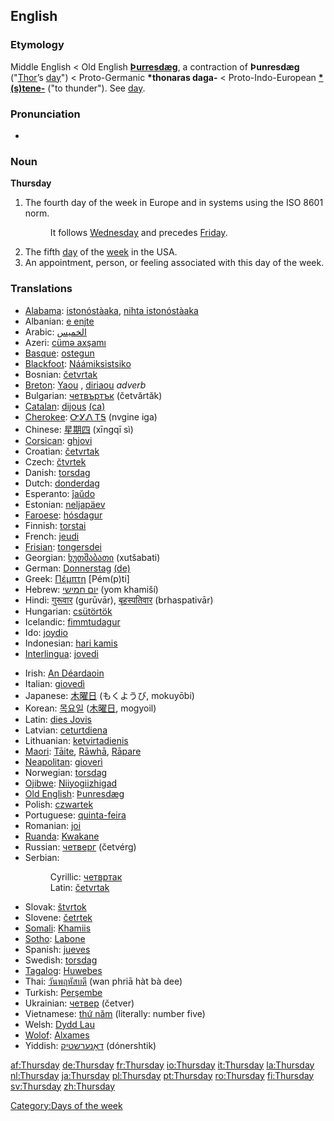 == English ==
=== Etymology ===
Middle English < Old English '''[[Þurresdæg]]''', a contraction of '''Þunresdæg''' ("[[Thor]]’s [[day]]") < Proto-Germanic '''*thonaras daga-''' < Proto-Indo-European '''[[*(s)tene-]]''' ("to thunder"). See [[day]].

===Pronunciation===
*{{audio|en-us-Thursday.ogg|Audio (US)}}

===Noun===
'''Thursday'''
#The fourth day of the week in Europe and in systems using the ISO 8601 norm.
#:It follows [[Wednesday]] and precedes [[Friday]].
#The fifth [[day]] of the [[week]] in the USA.
#An appointment, person, or feeling associated with this day of the week.

===Translations===
{{top}}
*[[Alabama]]: [[istonóstàaka]], [[nihta istonóstàaka]]
*Albanian: [[e enjte]]
*Arabic: [[الخميس]] {{IPAchar|(al-khamíːs)}}
*Azeri: [[cümə axşamı]]
*[[Basque]]: [[ostegun]]
*[[Blackfoot]]: [[Náámiksistsiko]]
*Bosnian: [[četvrtak#Bosnian|četvrtak]] {{m}}
*[[Breton]]: [[Yaou]] {{m}}, [[diriaou]] ''adverb''
*Bulgarian: [[четвъртък]] (četvărtăk) {{m}}
*[[Catalan]]: [[dijous]] {{m}} [[:ca:dijous|(ca)]] 
*[[Cherokee]]: [[ᏅᎩᏁ ᎢᎦ]] (nvgine iga)
*Chinese: [[星期四]] (xīngqī sì)
*[[Corsican]]: [[ghjovi]]
*Croatian: [[četvrtak#Croatian|četvrtak]]
*Czech: [[čtvrtek]] {{m}}
*Danish: [[torsdag]]
*Dutch: [[donderdag]] {{m}}
*Esperanto: [[ĵaŭdo]]
*Estonian: [[neljapäev]]
*[[Faroese]]: [[hósdagur]] {{m}}
*Finnish: [[torstai]]
*French: [[jeudi]] {{m}}
*[[Frisian]]: [[tongersdei]]
*Georgian: [[ხუთშაბათი]] (xutšabati)
*German: [[Donnerstag]] {{m}} [[:de:Donnerstag|(de)]] 
*Greek: [[Πέμπτη]] [Pém(p)ti] {{f}}
*Hebrew: [[יום חמישי]] (yom khamiší)
*Hindi: [[गुरूवार]] (gurūvār), [[बृहस्पतिवार]] (brhaspativār)
*Hungarian: [[csütörtök]]
*Icelandic: [[fimmtudagur]] {{m}}
*Ido: [[joydio]]
*Indonesian: [[hari kamis]]
*[[Interlingua]]: [[jovedi]]
{{mid}}
*Irish: [[An Déardaoin]]
*Italian: [[giovedì]] {{m}}
*Japanese: [[木曜日]] (もくようび, mokuyōbi)
*Korean: [[목요일]] ([[木曜日]], mogyoil)
*Latin: [[dies Jovis]]
*Latvian: [[ceturtdiena]]
*Lithuanian: [[ketvirtadienis]] {{m}}
*[[Maori]]: [[Tāite]], [[Rāwhā]], [[Rāpare]]
*[[Neapolitan]]: [[gioverì]]
*Norwegian: [[torsdag]]
*[[Ojibwe]]: [[Niiyogiizhigad]]
*[[Old English]]: [[Þunresdæg]] {{m}}
*Polish: [[czwartek]]
*Portuguese: [[quinta-feira]]
*Romanian: [[joi]] {{f}}
*[[Ruanda]]: [[Kwakane]]
*Russian: [[четверг]] (četvérg) {{m}}
*Serbian:
*:Cyrillic: [[четвртак#Serbian|четвртак]] {{m}}
*:Latin: [[četvrtak#Serbian|četvrtak]] {{m}}
*Slovak: [[štvrtok]] {{m}}
*Slovene: [[četrtek]] {{m}}
*[[Somali]]: [[Khamiis]]
*[[Sotho]]: [[Labone]]
*Spanish: [[jueves]] {{m}}
*Swedish: [[torsdag]] {{c}}
*[[Tagalog]]: [[Huwebes]]
*Thai: [[วันพฤหัสบดี]] (wan phriā hàt bà dee)
*Turkish: [[Perşembe]]
*Ukrainian: [[четвер]] (četver)
*Vietnamese: [[thứ năm]] (literally: number five)
*Welsh: [[Dydd Lau]] {{m}}
*[[Wolof]]: [[Alxames]]
*Yiddish: [[דאָנערשטיק]] (dónershtik)
{{bottom}}

[[Category:Days of the week]]

[[af:Thursday]]
[[de:Thursday]]
[[fr:Thursday]]
[[io:Thursday]]
[[it:Thursday]]
[[la:Thursday]]
[[nl:Thursday]]
[[ja:Thursday]]
[[pl:Thursday]]
[[pt:Thursday]]
[[ro:Thursday]]
[[fi:Thursday]]
[[sv:Thursday]]
[[zh:Thursday]]